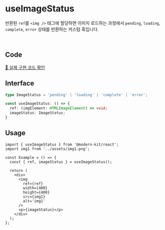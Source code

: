 # useImageStatus

반환된 `ref`를 `<img />` 태그에 할당하면 이미지 로드하는 과정에서 `pending`, `loading`, `complete`, `error` 상태를 반환하는 커스텀 훅입니다.

<br />

## Code
[🔗 실제 구현 코드 확인](https://github.com/modern-agile-team/modern-kit/blob/main/packages/react/src/hooks/useImageStatus/index.ts)

## Interface
```ts title="typescript"
type ImageStatus = 'pending' | 'loading' | 'complete' | 'error';

const useImageStatus: () => {
  ref: (imgElement: HTMLImageElement) => void;
  imageStatus: ImageStatus;
}
```

## Usage
```tsx title="typescript"
import { useImageStatus } from '@modern-kit/react';
import img1 from '../assets/img1.png';

const Example = () => {
  const { ref, imageStatus } = useImageStatus();

  return (
    <div>
      <img 
        ref={ref} 
        width={400} 
        height={400} 
        src={img1} 
        alt='img1' 
      />
      <p>{imageStatus}</p>
    </div>
  );
};
```